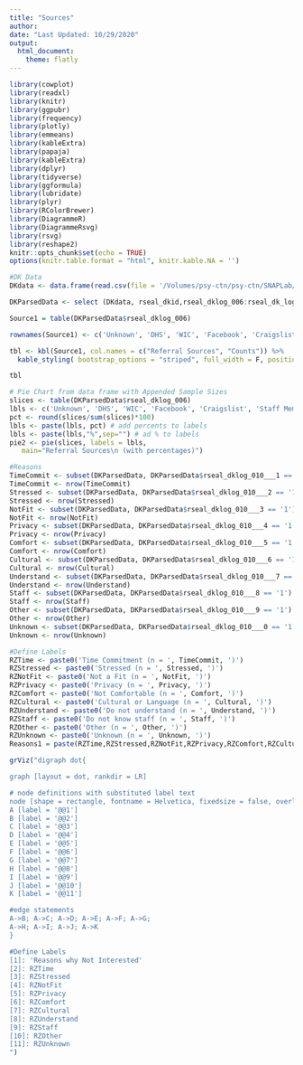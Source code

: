```yaml
---
title: "Sources"
author: 
date: "Last Updated: 10/29/2020"
output: 
  html_document:
    theme: flatly
---
```


```r

library(cowplot)
library(readxl)
library(knitr)
library(ggpubr)
library(frequency)
library(plotly)
library(emmeans)
library(kableExtra)
library(papaja)
library(kableExtra)
library(dplyr)
library(tidyverse)
library(ggformula)
library(lubridate)
library(plyr)
library(RColorBrewer)
library(DiagrammeR)
library(DiagrammeRsvg)
library(rsvg)
library(reshape2)
knitr::opts_chunk$set(echo = TRUE)
options(knitr.table.format = "html", knitr.kable.NA = '') 
```

```r
#DK Data
DKdata <- data.frame(read.csv(file = '/Volumes/psy-ctn/psy-ctn/SNAPLab/SNAP Projects/SEAL/00_rSEAL/02_rSEAL_Data/PreStudy/DK_Log/Raw_Data/DKLog_rSEAL_03DEC2020.csv'))

DKParsedData <- select (DKdata, rseal_dkid,rseal_dklog_006:rseal_dk_log_complete )

```

```r

Source1 = table(DKParsedData$rseal_dklog_006)

rownames(Source1) <- c('Unknown', 'DHS', 'WIC', 'Facebook', 'Craigslist', 'Staff Member')

tbl <- kbl(Source1, col.names = c("Referral Sources", "Counts")) %>%
  kable_styling( bootstrap_options = "striped", full_width = F, position = "float_left", font_size = 16)

tbl
```


```r

# Pie Chart from data frame with Appended Sample Sizes
slices <- table(DKParsedData$rseal_dklog_006)
lbls <- c('Unknown', 'DHS', 'WIC', 'Facebook', 'Craigslist', 'Staff Member')
pct <- round(slices/sum(slices)*100)
lbls <- paste(lbls, pct) # add percents to labels
lbls <- paste(lbls,"%",sep="") # ad % to labels
pie2 <- pie(slices, labels = lbls, 
   main="Referral Sources\n (with percentages)")

```

```r

#Reasons
TimeCommit <- subset(DKParsedData, DKParsedData$rseal_dklog_010___1 == '1')
TimeCommit <- nrow(TimeCommit)
Stressed <- subset(DKParsedData, DKParsedData$rseal_dklog_010___2 == '1')
Stressed <- nrow(Stressed)
NotFit <- subset(DKParsedData, DKParsedData$rseal_dklog_010___3 == '1')
NotFit <- nrow(NotFit)
Privacy <- subset(DKParsedData, DKParsedData$rseal_dklog_010___4 == '1')
Privacy <- nrow(Privacy)
Comfort <- subset(DKParsedData, DKParsedData$rseal_dklog_010___5 == '1')
Comfort <- nrow(Comfort)
Cultural <- subset(DKParsedData, DKParsedData$rseal_dklog_010___6 == '1')
Cultural <- nrow(Cultural)
Understand <- subset(DKParsedData, DKParsedData$rseal_dklog_010___7 == '1')
Understand <- nrow(Understand)
Staff <- subset(DKParsedData, DKParsedData$rseal_dklog_010___8 == '1')
Staff <- nrow(Staff)
Other <- subset(DKParsedData, DKParsedData$rseal_dklog_010___9 == '1')
Other <- nrow(Other)
Unknown <- subset(DKParsedData, DKParsedData$rseal_dklog_010___0 == '1')
Unknown <- nrow(Unknown)

#Define Labels
RZTime <- paste0('Time Commitment (n = ', TimeCommit, ')')
RZStressed <- paste0('Stressed (n = ', Stressed, ')')
RZNotFit <- paste0('Not a Fit (n = ', NotFit, ')')
RZPrivacy <- paste0('Privacy (n = ', Privacy, ')')
RZComfort <- paste0('Not Comfortable (n = ', Comfort, ')')
RZCultural <- paste0('Cultural or Language (n = ', Cultural, ')')
RZUnderstand <- paste0('Do not understand (n = ', Understand, ')')
RZStaff <- paste0('Do not know staff (n = ', Staff, ')')
RZOther <- paste0('Other (n = ', Other, ')')
RZUnknown <- paste0('Unknown (n = ', Unknown, ')')
Reasons1 = paste(RZTime,RZStressed,RZNotFit,RZPrivacy,RZComfort,RZCultural,RZUnderstand,RZStaff,RZOther,RZUnknown, sep="\n")

grViz("digraph dot{

graph [layout = dot, rankdir = LR]

# node definitions with substituted label text
node [shape = rectangle, fontname = Helvetica, fixedsize = false, overlap= false, fontname = Helvetica, fontsize = 30]
A [label = '@@1']
B [label = '@@2']
C [label = '@@3']
D [label = '@@4']
E [label = '@@5']
F [label = '@@6']
G [label = '@@7']
H [label = '@@8']
I [label = '@@9']
J [label = '@@10']
K [label = '@@11']

#edge statements
A->B; A->C; A->D; A->E; A->F; A->G;
A->H; A->I; A->J; A->K
}

#Define Labels
[1]: 'Reasons why Not Interested'
[2]: RZTime
[3]: RZStressed
[4]: RZNotFit
[5]: RZPrivacy
[6]: RZComfort
[7]: RZCultural
[8]: RZUnderstand
[9]: RZStaff
[10]: RZOther
[11]: RZUnknown
")

```




